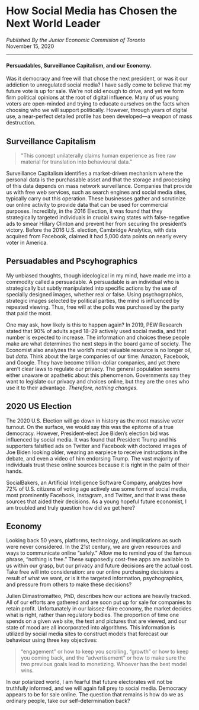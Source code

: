 
# How Social Media has Chosen the Next World Leader

*Pubilshed By the Junior Economic Commision of Toronto*<br/>
November 15, 2020

---

#### Persuadables, Surveillance Capitalism, and our Economy.

Was it democracy and free will that chose the next president, or was it our addiction to unregulated social media? I have sadly come to believe that my future vote is up for sale. We're not old enough to drive, and yet we form firm political opinions at the root of digital influence. Many of us young voters are open-minded and trying to educate ourselves on the facts when choosing who we will support politically.  However, through years of digital use, a near-perfect detailed profile has been developed—a weapon of mass destruction.

## Surveillance Capitalism

> "This concept unilaterally claims human experience as free raw material for translation into behavioural data.”

Surveillance Capitalism identifies a market-driven mechanism where the personal data is the purchasable asset and that the storage and processing of this data depends on mass network surveillance. Companies that provide us with free web services, such as search engines and social media sites, typically carry out this operation. These businesses gather and scrutinize our online activity to provide data that can be used for commercial purposes.
Incredibly, in the 2016 Election, it was found that they strategically targeted individuals in crucial swing states with false-negative ads to smear Hillary Clinton and prevent her from securing the president’s victory.
Before the 2016 U.S. election, Cambridge Analytica, with data acquired from Facebook, claimed it had 5,000 data points on nearly every voter in America. 

## Persuadables and Pscyhographics

My unbiased thoughts, though ideological in my mind, have made me into a commodity called a persuadable. A persuadable is an individual who is strategically but subtly manipulated into specific actions by the use of specially designed images, whether real or false. Using psychographics, strategic images selected by political parties, the mind is influenced by repeated viewing. Thus, free will at the polls was purchased by the party that paid the most.

One may ask, how likely is this to happen again? In 2019, PEW Research stated that 90% of adults aged 18–29 actively used social media, and that number is expected to increase. The information and choices these people make are what determines the next steps in the board game of society. The Economist also analyzes the world’s most valuable resource is no longer oil, but *data*. Think about the large companies of our time: Amazon, Facebook, and Google. They have become trillion-dollar companies, and yet there aren’t clear laws to regulate our privacy. The general population seems either unaware or apathetic about this phenomenon. Governments say they want to legislate our privacy and choices online, but they are the ones who use it to their advantage. *Therefore, nothing changes.*

## 2020 US Election

The 2020 U.S. Election will go down in history as the most massive voter turnout. On the surface, we would say this was the epitome of a true democracy. However, President-elect Joe Biden’s election bid was influenced by social media. It was found that President Trump and his supporters falsified ads on Twitter and Facebook with doctored images of Joe Biden looking older, wearing an earpiece to receive instructions in the debate, and even a video of him endorsing Trump. The vast majority of individuals trust these online sources because it is right in the palm of their hands.

SocialBakers, an Artificial Intelligence Software Company, analyzes how 72% of U.S. citizens of voting age actively use some form of social media, most prominently Facebook, Instagram, and Twitter, and that it was these sources that aided their decisions. As a young hopeful future economist, I am troubled and truly question how did we get here?

## Economy

Looking back 50 years, platforms, technology, and implications as such were never considered. In the 21st century, we are given resources and ways to communicate online “safely.” Allow me to remind you of the famous phrase, “nothing is free.” These supposedly cost-free apps are available to us within our grasp, but our privacy and future decisions are the actual cost.
Take free will into consideration: are our online purchasing decisions a result of what we want, or is it the targeted information, psychographics, and pressure from others to make these decisions?

Julien Dimastromatteo, PhD, describes how our actions are heavily tracked. All of our efforts are gathered and are soon put up for sale for companies to retain profit. Unfortunately in our laissez-faire economy, the market decides what is right, rather than regulatory bodies. The proportion of time one spends on a given web site, the text and pictures that are viewed, and our state of mood are all incorporated into algorithms. This information is utilized by social media sites to construct models that forecast our behaviour using three key objectives:
> “engagement” or how to keep you scrolling, “growth” or how to keep you coming back, and the “advertisement” or how to make sure the two previous goals lead to monetizing. Whoever has the best model wins.

In our polarized world, I am fearful that future electorates will not be truthfully informed, and we will again fall prey to social media. Democracy appears to be for sale online. The question that remains is how do we as ordinary people, take our self-determination back?